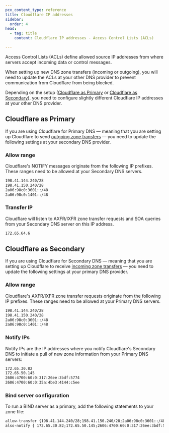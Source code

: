 ```yaml
---
pcx_content_type: reference
title: Cloudflare IP addresses
sidebar:
  order: 4
head:
  - tag: title
    content: Cloudflare IP addresses - Access Control Lists (ACLs)

---
```


Access Control Lists (ACLs) define allowed source IP addresses from where servers accept incoming data or control messages.

When setting up new DNS zone transfers (incoming or outgoing), you will need to update the ACLs at your other DNS provider to prevent communication from Cloudflare from being blocked.

Depending on the setup ([Cloudflare as Primary](#cloudflare-as-primary) or [Cloudflare as Secondary](#cloudflare-as-secondary)), you need to configure slightly different Cloudflare IP addresses at your other DNS provider.

## Cloudflare as Primary

If you are using Cloudflare for Primary DNS — meaning that you are setting up Cloudflare to send [outgoing zone transfers](/dns/zone-setups/zone-transfers/cloudflare-as-primary/) — you need to update the following settings at your secondary DNS provider.

### Allow range

Cloudflare's NOTIFY messages originate from the following IP prefixes. These ranges need to be allowed at your Secondary DNS servers.

```txt
198.41.144.240/28
198.41.150.240/28
2a06:98c0:3601::/48
2a06:98c0:1401::/48
```

### Transfer IP

Cloudflare will listen to AXFR/IXFR zone transfer requests and SOA queries from your Secondary DNS server on this IP address.

```txt
172.65.64.6
```

## Cloudflare as Secondary

If you are using Cloudflare for Secondary DNS — meaning that you are setting up Cloudflare to receive [incoming zone transfers](/dns/zone-setups/zone-transfers/cloudflare-as-secondary/) — you need to update the following settings at your primary DNS provider.

### Allow range

Cloudflare's AXFR/IXFR zone transfer requests originate from the following IP prefixes. These ranges need to be allowed at your Primary DNS servers.

```txt
198.41.144.240/28
198.41.150.240/28
2a06:98c0:3601::/48
2a06:98c0:1401::/48
```

### Notify IPs

Notify IPs are the IP addresses where you notify Cloudflare's Secondary DNS to initiate a pull of new zone information from your Primary DNS servers:

```txt
172.65.30.82
172.65.50.145
2606:4700:60:0:317:26ee:3bdf:5774
2606:4700:60:0:35a:4be3:4144:c5ee
```

### Bind server configuration

To run a BIND server as a primary, add the following statements to your zone file:

```txt
allow-transfer {198.41.144.240/28;198.41.150.240/28;2a06:98c0:3601::/48;2a06:98c0:1401::/48;}
also-notify { 172.65.30.82;172.65.50.145;2606:4700:60:0:317:26ee:3bdf:5774;2606:4700:60:0:35a:4be3:4144:c5ee;}
```

